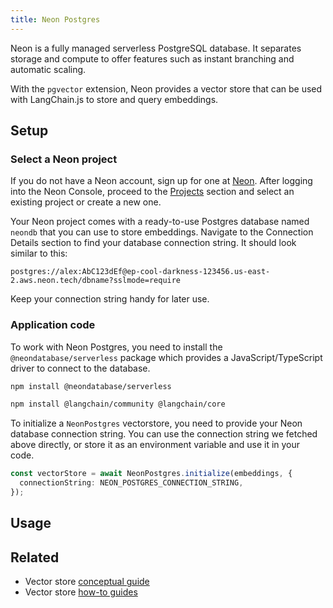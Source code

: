 ```yaml
---
title: Neon Postgres
---
```


Neon is a fully managed serverless PostgreSQL database. It separates storage and compute to offer
features such as instant branching and automatic scaling.

With the `pgvector` extension, Neon provides a vector store that can be used with LangChain.js to store and query embeddings.

## Setup

### Select a Neon project

If you do not have a Neon account, sign up for one at [Neon](https://neon.tech). After logging into the Neon Console, proceed
to the [Projects](https://console.neon.tech/app/projects) section and select an existing project or create a new one.

Your Neon project comes with a ready-to-use Postgres database named `neondb` that you can use to store embeddings. Navigate to
the Connection Details section to find your database connection string. It should look similar to this:

```text
postgres://alex:AbC123dEf@ep-cool-darkness-123456.us-east-2.aws.neon.tech/dbname?sslmode=require
```

Keep your connection string handy for later use.

### Application code

To work with Neon Postgres, you need to install the `@neondatabase/serverless` package which provides a JavaScript/TypeScript
driver to connect to the database.

```bash npm
npm install @neondatabase/serverless
```

<IntegrationInstallTooltip/>

```bash npm
npm install @langchain/community @langchain/core
```
To initialize a `NeonPostgres` vectorstore, you need to provide your Neon database connection string. You can use the connection string
we fetched above directly, or store it as an environment variable and use it in your code.

```typescript
const vectorStore = await NeonPostgres.initialize(embeddings, {
  connectionString: NEON_POSTGRES_CONNECTION_STRING,
});
```

## Usage


<Example />

## Related

- Vector store [conceptual guide](/oss/concepts/#vectorstores)
- Vector store [how-to guides](/oss/how-to/#vectorstores)
